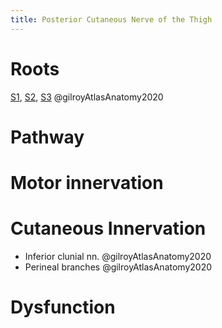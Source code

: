 ```yaml
---
title: Posterior Cutaneous Nerve of the Thigh
---
```



# Roots

[S1]({{< var ref-nerve-root.s1 >}}), [S2]({{< var ref-nerve-root.s2 >}}), [S3]({{< var ref-nerve-root.s3 >}}) @gilroyAtlasAnatomy2020

# Pathway



# Motor innervation

# Cutaneous Innervation

- Inferior clunial nn. @gilroyAtlasAnatomy2020
- Perineal branches @gilroyAtlasAnatomy2020

# Dysfunction 